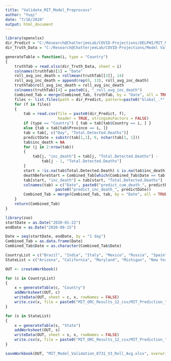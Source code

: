 ```yaml
---
title: "Validate_MIT_Model_Preprocess"
author: "Yuqi"
date: "7/16/2020"
output: html_document
---
```


```R
library(openxlsx)
dir_Predict = "C:/Research@ChatterjeeLab/COVID-Projections/DELPHI/MIT_Model_Test/Run_Results_V2/"
dir_Truth_Data = "C:/Research@ChatterjeeLab/COVID-Projections/Model Validation/Death_Truth_Data_CSSE_0716.xlsx"

```

```R
generateTable = function(i, type = "Country")
{
    truthTab = read.xlsx(dir_Truth_Data, sheet = i)
    colnames(truthTab)[1] = "Date"
    roll_avg_inc_death = rollmean(truthTab[[3]], 14)
    roll_avg_inc_death = append(rep(0, 13), roll_avg_inc_death)
    truthTab$roll_avg_inc_death = roll_avg_inc_death
    colnames(truthTab)[4] = paste0(i, "_roll_avg_inc_death")
    Combined_Tab = merge(Combined_Tab, truthTab, by = "Date", all = TRUE)
    files <- list.files(path = dir_Predict, pattern=paste0("Global_.*", i, ".*\\.csv$"))
    for (f in files)
    {
        tab = read.csv(file = paste0(dir_Predict, f), 
                       header = TRUE, stringsAsFactors = FALSE)
        if (type == "Country") { tab = tab[tab$Country == i, ] }
        else {tab = tab[tab$Province == i, ]}
        tab = tab[, c("Day", "Total.Detected.Deaths")]
        predictDate = substr(tab[1,1], 6, nchar(tab[1, 1]))
        tab$inc_death = NA
        for (j in 2:nrow(tab))
        {
            tab[j, "inc_death"] = tab[j, "Total.Detected.Deaths"] - 
                tab[j - 1, "Total.Detected.Deaths"]
        }
        start = !is.na(tab$Total.Detected.Death) & is.na(tab$inc_death)
        deathBeforeStart = Combined_Tab[which(Combined_Tab$Date == tab[start, "Day"]) - 1, 2]
        tab[start, "inc_death"] = tab[start, "Total.Detected.Deaths"] - deathBeforeStart
        colnames(tab) = c("Date", paste0("predict_cum_death_", predictDate),
                      paste0("predict_inc_death_", predictDate))
        Combined_Tab = merge(Combined_Tab, tab, by = "Date", all = TRUE)
    }
    return(Combined_Tab)
}
```

```R
library(zoo)
startDate = as.Date("2020-01-22")
endDate = as.Date("2020-08-15")

Date = seq(startDate, endDate, by = "1 day")
Combined_Tab = as.data.frame(Date)
Combined_Tab$Date = as.character(Combined_Tab$Date)

CountryList = c("Brazil", "India", "Italy", "Mexico", "Russia", "Spain")
StateList = c("Arizona", "California", "Maryland", "Michigan", "New York", "Washington")

OUT <- createWorkbook()

for (c in CountryList)
{
    x = generateTable(c, "Country")
    addWorksheet(OUT, c)
    writeData(OUT, sheet = c, x, rowNames = FALSE)
    write.csv(x, file = paste0("MIT_ORC_Results_12_csv/MIT_Prediction_", c, ".csv"))
}

for (s in StateList)
{
    x = generateTable(s, "State")
    addWorksheet(OUT, s)
    writeData(OUT, sheet = s, x, rowNames = FALSE)
    write.csv(x, file = paste0("MIT_ORC_Results_12_csv/MIT_Prediction_", s, ".csv"))
}

saveWorkbook(OUT, "MIT_Model_Validation_0731_V3_Roll_Avg.xlsx", overwrite = TRUE)

```